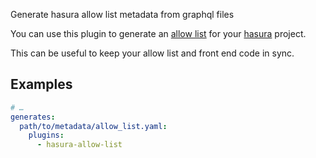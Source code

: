 

<PackageHeader />

Generate hasura allow list metadata from graphql files

You can use this plugin to generate an [allow list](https://hasura.io/docs/latest/graphql/cloud/security/allow-lists.html) for your [hasura](https://hasura.io) project.

This can be useful to keep your allow list and front end code in sync.

## Examples

```yaml {5}
# …
generates:
  path/to/metadata/allow_list.yaml:
    plugins:
      - hasura-allow-list
```

<PackageApiDocs />
